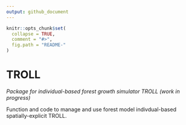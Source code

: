 ```yaml
---
output: github_document
---
```


<!-- README.md is generated from README.Rmd. Please edit that file -->

```r
knitr::opts_chunk$set(
  collapse = TRUE,
  comment = "#>",
  fig.path = "README-"
)
```

# TROLL

*Package for individual-based forest growth simulator TROLL (work in progress)*

Function and code to manage and use forest model indivdual-based spatially-explicit TROLL.
